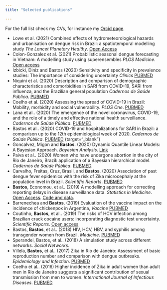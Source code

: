 ```yaml
---
title: "Selected publications"

---
```


For the full list check my CVs, for instance my [Orcid page](https://orcid.org/0000-0002-1406-0122){target="_blank"}.

  - Lowe et al. (2021) Combined effects of hydrometeorological hazards and urbanisation on dengue risk in Brazil: a spatiotemporal modelling study *The Lancet Planetary Healthy*. [Open Access](https://www.thelancet.com/journals/lanplh/article/PIIS2542-5196(20)30292-8/) 
  - Colon-Gonzalez et al. (2021) Probabilistic seasonal dengue forecasting in Vietnam: A modelling study using superensembles *PLOS Medicine*. [Open access](https://journals.plos.org/plosmedicine/article?id=10.1371/journal.pmed.1003542){target="_blank"}
  - Izbicki, Diniz and Bastos (2020) Sensitivity and specificity in prevalence studies: The importance of considering uncertainty *Clinics*  [PUBMED](https://www.ncbi.nlm.nih.gov/pmc/articles/PMC7690961/){target="_blank"}
  - Niquini et al. (2020) Description and comparison of demographic characteristics and comorbidities in SARI from COVID-19, SARI from influenza, and the Brazilian general population *Cadernos de Saúde Pública*. [PUBMED](https://pubmed.ncbi.nlm.nih.gov/32725087/){target="_blank"}
  - Coelho et al. (2020) Assessing the spread of COVID-19 in Brazil: Mobility, morbidity and social vulnerability. *PLOS One*. [PUBMED](https://pubmed.ncbi.nlm.nih.gov/32946442/){target="_blank"}
  - Lana et al.. (2020) The emergence of the novel coronavirus, COVID-19, and the role of a timely and effective national health surveillance. *Cadernos de Saúde Pública*. [PUBMED](https://www.ncbi.nlm.nih.gov/pubmed/32187288){target="_blank"} 
  - Bastos et al.. (2020) COVID-19 and hospitalizations for SARI in Brazil: a comparison up to the 12th epidemiological week of 2020. *Cadernos de Saúde Pública*. [PUBMED](https://www.ncbi.nlm.nih.gov/pubmed/32321075) {target="_blank"}
  - Goncalvez, Migon and **Bastos**. (2020)  Dynamic Quantile Linear Models: A Bayesian Approach. *Bayesian Analysis*. [Link](https://projecteuclid.org/euclid.ba/1556244057){target="_blank"}
  - Paiva et al.. (2020) Women who have undergone abortion in the city of Rio de Janeiro, Brazil: application of a Bayesian hierarchical model. *Cadernos de Saúde Pública*. [PUBMED](https://www.ncbi.nlm.nih.gov/pubmed/32049124){target="_blank"}.
  - Carvalho, Freitas, Cruz, Brasil, and **Bastos**. (2020) Association of past dengue fever epidemics with the risk of Zika microcephaly at the population level in Brazil. *Scientific Reports*.  [PUBMED](https://www.ncbi.nlm.nih.gov/pubmed/32019953){target="_blank"}
  - **Bastos**, Economou, et al.. (2019) A modelling approach for correcting reporting delays in disease surveillance data. *Statistics in Medicine*. [Open Access](https://onlinelibrary.wiley.com/doi/full/10.1002/sim.8303){target="_blank"}. [Code and data](https://github.com/lsbastos/Delay).
  - Barrenechea and **Bastos**. (2019) Evaluation of the vaccine impact on the incidence of chickenpox in Argentina, *Vaccine* [PUBMED](https://www.ncbi.nlm.nih.gov/pubmed/31630938){target="_blank"}
  - Coutinho, **Bastos**, et al.. (2019) The risks of HCV infection among Brazilian crack cocaine users: incorporating diagnostic test uncertainty. *Scientific Reports*. [Open access](https://www.nature.com/articles/s41598-018-35657-0){target="_blank"}
  - Bastos, **Bastos**, et al.. (2018) HIV, HCV, HBV, and syphilis among transgender women from Brazil. *Medicine*. [PUBMED](https://www.ncbi.nlm.nih.gov/pubmed/29794601){target="_blank"}
  - Sperandei, Bastos, et al.. (2018) A simulation study across different networks. *Social Networks*. 
  - Villela, **Bastos**, et al.. (2017) Zika in Rio de Janeiro: Assessment of basic reproduction number and comparison with dengue outbreaks. *Epidemiology and Infection*. [PUBMED](https://www.ncbi.nlm.nih.gov/pubmed/28240195){target="_blank"}
  - Coelho et al.. (2016) Higher incidence of Zika in adult women than adult men in Rio de Janeiro suggests a significant contribution of sexual transmission from men to women. *International Journal of Infectious Diseases*. [PUBMED]( https://www.ncbi.nlm.nih.gov/pubmed/27664930){target="_blank"}

